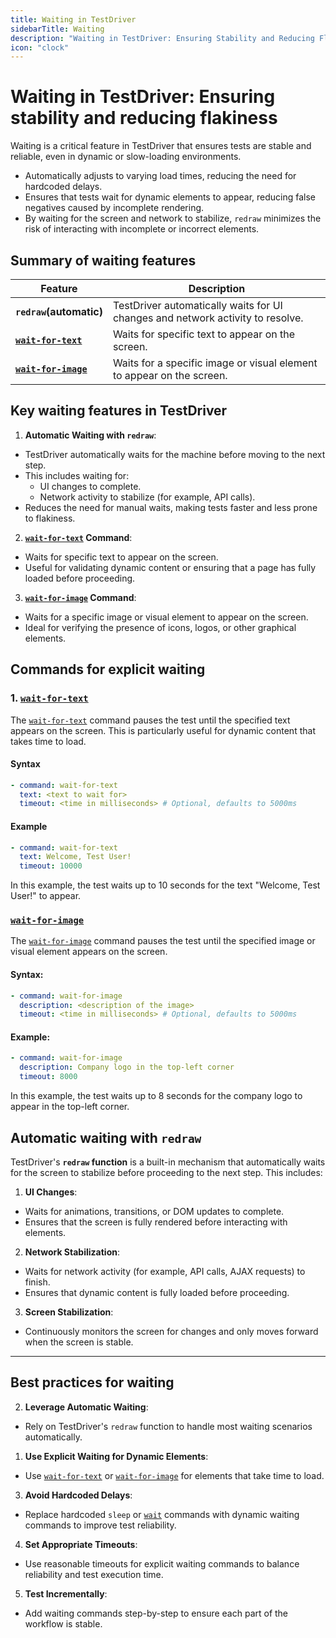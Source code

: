 ```yaml
---
title: Waiting in TestDriver
sidebarTitle: Waiting
description: "Waiting in TestDriver: Ensuring Stability and Reducing Flakiness"
icon: "clock"
---
```


# Waiting in TestDriver: Ensuring stability and reducing flakiness

Waiting is a critical feature in TestDriver that ensures tests are stable and reliable, even in dynamic or slow-loading environments. 

- Automatically adjusts to varying load times, reducing the need for hardcoded delays.
- Ensures that tests wait for dynamic elements to appear, reducing false negatives caused by incomplete rendering.
- By waiting for the screen and network to stabilize, `redraw` minimizes the risk of interacting with incomplete or incorrect elements.


## Summary of waiting features

| **Feature**          | **Description**                                                                 |
|-----------------------|---------------------------------------------------------------------------------|
| **`redraw`(automatic)** | TestDriver automatically waits for UI changes and network activity to resolve. |
| **[`wait-for-text`](/commands/wait-for-text)**   | Waits for specific text to appear on the screen.                                |
| **[`wait-for-image`](/commands/wait-for-image)**  | Waits for a specific image or visual element to appear on the screen.           |

## Key waiting features in TestDriver

1. **Automatic Waiting with `redraw`**:
  - TestDriver automatically waits for the machine before moving to the next step.
  - This includes waiting for:
    - UI changes to complete.
    - Network activity to stabilize (for example, API calls).
  - Reduces the need for manual waits, making tests faster and less prone to flakiness.

2. **[`wait-for-text`](/commands/wait-for-text) Command**:
  - Waits for specific text to appear on the screen.
  - Useful for validating dynamic content or ensuring that a page has fully loaded before proceeding.

3. **[`wait-for-image`](/commands/wait-for-image) Command**:
  - Waits for a specific image or visual element to appear on the screen.
  - Ideal for verifying the presence of icons, logos, or other graphical elements.


## Commands for explicit waiting

### 1. **[`wait-for-text`](/commands/wait-for-text)**

The [`wait-for-text`](/commands/wait-for-text) command pauses the test until the specified text appears on the screen. This is particularly useful for dynamic content that takes time to load.

#### Syntax

```yaml
- command: wait-for-text
  text: <text to wait for>
  timeout: <time in milliseconds> # Optional, defaults to 5000ms
```

#### Example

```yaml
- command: wait-for-text
  text: Welcome, Test User!
  timeout: 10000
```

In this example, the test waits up to 10 seconds for the text "Welcome, Test User!" to appear.

### **[`wait-for-image`](/commands/wait-for-image)**

The [`wait-for-image`](/commands/wait-for-image) command pauses the test until the specified image or visual element appears on the screen.

#### Syntax:

```yaml
- command: wait-for-image
  description: <description of the image>
  timeout: <time in milliseconds> # Optional, defaults to 5000ms
```

#### Example:

```yaml
- command: wait-for-image
  description: Company logo in the top-left corner
  timeout: 8000
```

In this example, the test waits up to 8 seconds for the company logo to appear in the top-left corner.

## Automatic waiting with `redraw`

TestDriver's **`redraw` function** is a built-in mechanism that automatically waits for the screen to stabilize before proceeding to the next step. This includes:

1. **UI Changes**:
  - Waits for animations, transitions, or DOM updates to complete.
  - Ensures that the screen is fully rendered before interacting with elements.

2. **Network Stabilization**:
  - Waits for network activity (for example, API calls, AJAX requests) to finish.
  - Ensures that dynamic content is fully loaded before proceeding.

3. **Screen Stabilization**:
  - Continuously monitors the screen for changes and only moves forward when the screen is stable.

---

## Best practices for waiting

2. **Leverage Automatic Waiting**:
  - Rely on TestDriver's `redraw` function to handle most waiting scenarios automatically.

1. **Use Explicit Waiting for Dynamic Elements**:
  - Use [`wait-for-text`](/commands/wait-for-text) or [`wait-for-image`](/commands/wait-for-image) for elements that take time to load.

3. **Avoid Hardcoded Delays**:
  - Replace hardcoded `sleep` or [`wait`](/commands/wait) commands with dynamic waiting commands to improve test reliability.

4. **Set Appropriate Timeouts**:
  - Use reasonable timeouts for explicit waiting commands to balance reliability and test execution time.

5. **Test Incrementally**:
  - Add waiting commands step-by-step to ensure each part of the workflow is stable.
